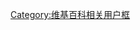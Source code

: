 {{Userbox
  |border-c =#cd853f
  |border-s = 1
  |id-c     = #FFFFFF
  |id-fc    =#cd853f
  |id-s     = 12
  |info-c   =#556b2f
  |info-s   = 8
  |info-fc  =#cd853f
  |id       =士兵突击
  |info     =这个用戶喜欢观看'''[[士兵突击]]'''。
}}
[[Category:喜欢观看士兵突击的维基人|{{PAGENAME}}]]
<noinclude>[[Category:维基百科相关用户框]]</noinclude>